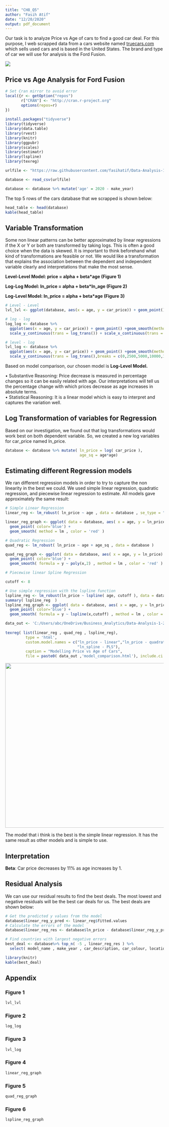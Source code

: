 ```yaml
---
title: "CH8_Q5"
author: "Fasih Atif"
date: "12/20/2020"
output: pdf_document
---
```


Our task is to analyze Price vs Age of cars to find a good car deal. For this purpose, I web scrapped data from a cars website named [truecars.com](https://www.truecar.com/) which sells used cars and is based in the United States. The brand and type of car we will use for analysis is the Ford Fusion.

![](images/2020-Ford-Fusion-FrontSide_FOFUS2001_640x480.jpg)

## **Price vs Age Analysis for Ford Fusion**

```r

# Set Cran mirror to avoid error
local({r <- getOption("repos")
       r["CRAN"] <- "http://cran.r-project.org" 
       options(repos=r)
})
       
install.packages("tidyverse")
library(tidyverse)
library(data.table)
library(rvest)
library(knitr)
library(ggpubr)
library(scales)
library(estimatr)
library(lspline)
library(texreg)

urlfile <- "https://raw.githubusercontent.com/fasihatif/Data-Analysis-1-2-3/master/Data_Analysis_2/atif-fasih_da2_data-exercise/CH8-Q5/data/used_cars_ford.csv"

database <- read_csv(urlfile)

database <- database %>% mutate('age' = 2020 - make_year)

```

The top 5 rows of the cars database that we scrapped is shown below:

```r
head_table <- head(database)
kable(head_table)

```

## Variable Transformation

Some non linear patterns can be better approximated by linear regressions if the X or Y or both are transformed by taking logs. This is often a good choice when the data is skewed. It is important to think beforehand what kind of transformations are feasible or not. We would like a transformation that explains the association between the dependent and independent variable clearly and interpretations that make the most sense.

**Level-Level Model: price = alpha + beta\*age (Figure 1)**

**Log-Log Model: ln\_price = alpha + beta\*ln\_age (Figure 2)**

**Log-Level Model: ln\_price = alpha + beta\*age (Figure 3)**

```r
# Level - Level
lvl_lvl <- ggplot(database, aes(x = age, y = car_price)) + geom_point() +geom_smooth(method = 'loess')

# log - log
log_log <- database %>%
  ggplot(aes(x = age, y = car_price)) + geom_point() +geom_smooth(method = 'loess') + 
  scale_y_continuous(trans = log_trans()) + scale_x_continuous(trans = log_trans()) 

# level - log
lvl_log <- database %>%
  ggplot(aes(x = age, y = car_price)) + geom_point() +geom_smooth(method = 'loess') + 
  scale_y_continuous(trans = log_trans(),breaks = c(0,2500,5000,10000,15000,20000,25000)) 
```

Based on model comparison, our chosen model is **Log-Level Model.**

• Substantive Reasoning: Price decrease is measured in percentage changes so it can be easily related with age. Our interpretations will tell us the percentage change with which prices decrease as age increases in absolute terms.\
• Statistical Reasoning: It is a linear model which is easy to interpret and captures the variation well.

## Log Transformation of variables for Regression

Based on our investigation, we found out that log transformations would work best on both dependent variable. So, we created a new log variables for car\_price named ln\_price.

```r
database <- database %>% mutate( ln_price = log( car_price ),
                                 age_sq = age*age)
```

## Estimating different Regression models

We ran different regression models in order to try to capture the non linearity in the best we could. We used simple linear regression, quadratic regression, and piecewise linear regression to estimate. All models gave approximately the same result:

```r
# Simple Linear Regression
linear_reg <- lm_robust( ln_price ~ age , data = database , se_type = "HC2" )

linear_reg_graph <- ggplot( data = database, aes( x = age, y = ln_price ) ) + 
  geom_point( color='blue') +
  geom_smooth( method = lm , color = 'red' )

# Quadratic Regression
quad_reg <- lm_robust( ln_price ~ age + age_sq , data = database )

quad_reg_graph <- ggplot( data = database, aes( x = age, y = ln_price) ) + 
  geom_point( color='blue') +
  geom_smooth( formula = y ~ poly(x,2) , method = lm , color = 'red' )

# Piecewise linear Spline Regression

cutoff <- 8

# Use simple regression with the lspline function
lspline_reg <- lm_robust(ln_price ~ lspline( age, cutoff ), data = database )
summary( lspline_reg  )
lspline_reg_graph <- ggplot( data = database, aes( x = age, y = ln_price ) ) + 
  geom_point( color='blue') +
  geom_smooth( formula = y ~ lspline(x,cutoff) , method = lm , color = 'red' )

```

```r

data_out <- 'C:/Users/abc/OneDrive/Business_Analytics/Data-Analysis-1-2-3/Data_Analysis_2/atif-fasih_da2_data-exercise/CH8-Q5/docs/'
  
texreg( list(linear_reg , quad_reg , lspline_reg),
         type = 'html',
         custom.model.names = c("ln_price - linear","ln_price - quadratic",
                                "ln_spline - PLS"),
         caption = "Modelling Price vs Age of Cars",
         file = paste0( data_out ,'model_comparison.html'), include.ci = FALSE)

```

![](C:/Users/abc/AppData/Local/RStudio/tmp/paste-7073225E.png){width="523"}

The model that i think is the best is the simple linear regression. It has the same result as other models and is simple to use.

## Interpretation

**Beta**: Car price decreases by 11% as age increases by 1.

## **Residual Analysis**

We can use our residual results to find the best deals. The most lowest and negative residuals will be the best car deals for us. The best deals are shown below:

```r

# Get the predicted y values from the model
database$linear_reg_y_pred <- linear_reg$fitted.values
# Calculate the errors of the model
database$linear_reg_res <- database$ln_price - database$linear_reg_y_pred 

# Find countries with largest negative errors
best_deal <- database%>% top_n( -5 , linear_reg_res ) %>% 
  select( model_name , make_year , car_description, car_colour, location, car_price, linear_reg_res )

library(knitr)
kable(best_deal)

```

\newpage

## Appendix

### Figure 1

```r
lvl_lvl

```

### Figure 2

```r
log_log
```

### Figure 3

```r
lvl_log
```

### Figure 4

```r
linear_reg_graph
```

### Figure 5

```r
quad_reg_graph
```

### Figure 6

```r
lspline_reg_graph
```
